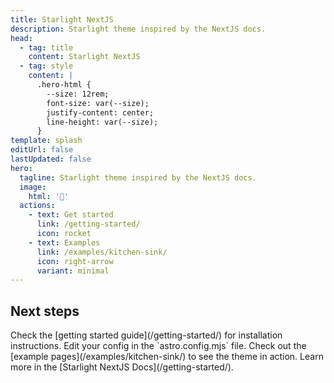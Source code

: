 ```yaml
---
title: Starlight NextJS
description: Starlight theme inspired by the NextJS docs.
head:
  - tag: title
    content: Starlight NextJS
  - tag: style
    content: |
      .hero-html {
        --size: 12rem;
        font-size: var(--size);
        justify-content: center;
        line-height: var(--size);
      }
template: splash
editUrl: false
lastUpdated: false
hero:
  tagline: Starlight theme inspired by the NextJS docs.
  image:
    html: '🎱'
  actions:
    - text: Get started
      link: /getting-started/
      icon: rocket
    - text: Examples
      link: /examples/kitchen-sink/
      icon: right-arrow
      variant: minimal
---
```



## Next steps

<CardGrid stagger>
  <Card title="Install the theme" icon="puzzle">
    Check the [getting started guide](/getting-started/) for installation
    instructions.
  </Card>
  <Card title="Configure the theme" icon="rocket">
    Edit your config in the `astro.config.mjs` file.
  </Card>
  <Card title="Preview the theme" icon="seti:image">
    Check out the [example pages](/examples/kitchen-sink/) to see the theme in
    action.
  </Card>
  <Card title="Read the docs" icon="open-book">
    Learn more in the [Starlight NextJS Docs](/getting-started/).
  </Card>
</CardGrid>